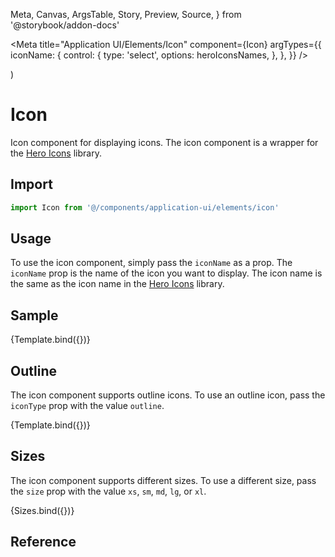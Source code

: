   Meta,
  Canvas,
  ArgsTable,
  Story,
  Preview,
  Source,
} from '@storybook/addon-docs'

<Meta
  title="Application UI/Elements/Icon"
  component={Icon}
  argTypes={{
    iconName: {
      control: {
        type: 'select',
        options: heroIconsNames,
      },
    },
  }}
/>


  <div className="flex flex-col space-y-4">
    <Icon iconName="bug-ant" size="xs" {...args} />
    <Icon iconName="bug-ant" size="sm" {...args} />
    <Icon iconName="bug-ant" size="md" {...args} />
    <Icon iconName="bug-ant" size="lg" {...args} />
    <Icon iconName="bug-ant" size="xl" {...args} />
  </div>
)

# Icon

Icon component for displaying icons. The icon component is a wrapper for the [Hero Icons](https://heroicons.com/) library.

## Import

```js
import Icon from '@/components/application-ui/elements/icon'
```

## Usage

To use the icon component, simply pass the `iconName` as a prop. The `iconName` prop is the name of the icon you want to display. The icon name is the same as the icon name in the [Hero Icons](https://heroicons.com/) library.

## Sample

<Canvas>
  <Story name="Sample">{Template.bind({})}</Story>
</Canvas>

## Outline

The icon component supports outline icons. To use an outline icon, pass the `iconType` prop with the value `outline`.

<Canvas>
  <Story
    name="Outline"
    args={{
      iconType: 'outline',
    }}
  >
    {Template.bind({})}
  </Story>
</Canvas>

## Sizes

The icon component supports different sizes. To use a different size, pass the `size` prop with the value `xs`, `sm`, `md`, `lg`, or `xl`.

<Canvas>
  <Story name="Sizes">{Sizes.bind({})}</Story>
</Canvas>

## Reference

<ArgsTable of={Icon} />
